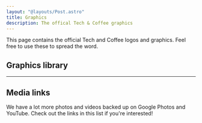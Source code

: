 ```yaml
---
layout: "@layouts/Post.astro"
title: Graphics
description: The offical Tech & Coffee graphics
---
```



This page contains the official Tech and Coffee logos and graphics. Feel free to use these to spread the word.

## Graphics library

<PhotoAlbum entries={mediaPhotos} />

---

## Media links

We have a lot more photos and videos backed up on Google Photos and YouTube. Check out the links in this list if you're interested!

<LinkList list={mediaLinks} />